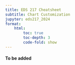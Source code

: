 ```yaml
---
title: EDS 217 Cheatsheet
subtitle: Chart Customization
jupyter: eds217_2024
format: 
    html:
        toc: true
        toc-depth: 3
        code-fold: show
---
```



#### To be added
